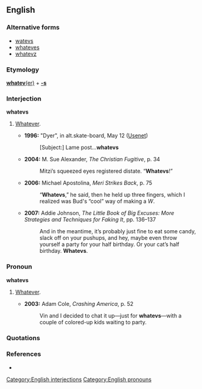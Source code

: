 ==English==

===Alternative forms===
* [[watevs]]
* [[whateves]]
* [[whatevz]]

===Etymology===
[[whatever|'''whatev'''(er)]] + '''[[-s]]'''

===Interjection===
'''whatevs'''

# {{slang}} [[whatever|Whatever]].
#* '''1996:''' "Dyer", in alt.skate-board, May 12 ([[w:Usenet|Usenet]])
#*: [Subject:] Lame post...'''whatevs'''
#* '''2004:''' M. Sue Alexander, ''The Christian Fugitive'', p. 34
#*: Mitzi’s squeezed eyes registered distate. “'''Whatevs'''!”
#* '''2006:''' Michael Apostolina, ''Meri Strikes Back'', p. 75
#*: “'''Whatevs''',” he said, then he held up three fingers, which I realized was Bud's “cool” way of making a ''W''.
#* '''2007:''' Addie Johnson, ''The Little Book of Big Excuses: More Strategies and Techniques for Faking It'', pp. 136–137
#*: And in the meantime, it’s probably just fine to eat some candy, slack off on your pushups, and hey, maybe even throw yourself a party for your half birthday. Or your cat’s half birthday. '''Whatevs'''.

===Pronoun===
'''whatevs'''

# {{context|slang|rare}} [[whatever|Whatever]].
#* '''2003:''' Adam Cole, ''Crashing America'', p. 52
#*: Vin and I decided to chat it up—just for '''whatevs'''—with a couple of colored-up kids waiting to party.

===Quotations===
{{seeCites}}

===References===
* {{reference-book |author=Peckham, Aaron (compiler) |year=2005 |title=Urban Dictionary: Fularious Street Slang Defined |location=Kansas City |publisher=Andrews McMeel |id=ISBN 0-7407-5143-3 |pages=p. 331}}

[[Category:English interjections]]
[[Category:English pronouns]]